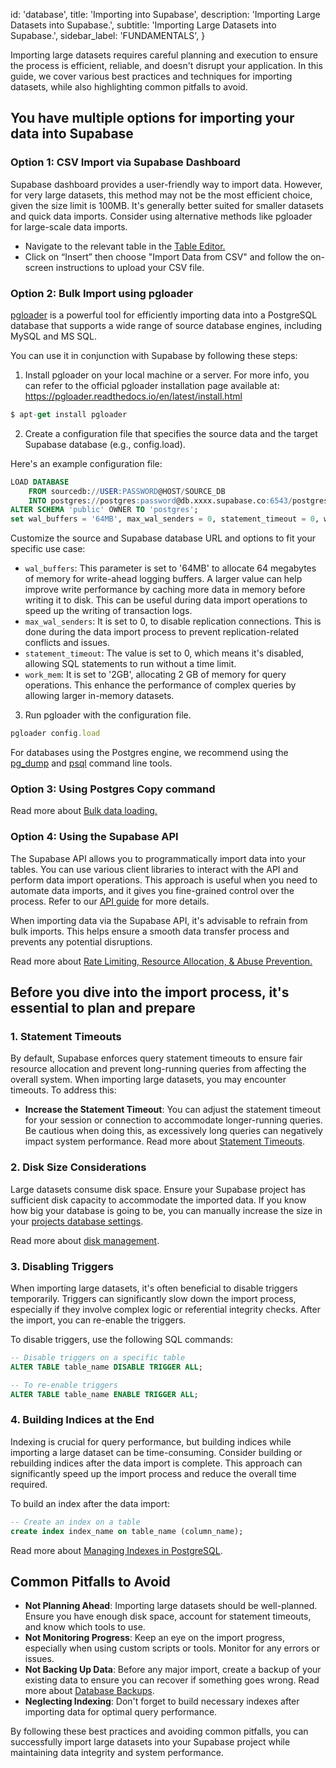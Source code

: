 
  id: 'database',
  title: 'Importing into Supabase',
  description: 'Importing Large Datasets into Supabase.',
  subtitle: 'Importing Large Datasets into Supabase.',
  sidebar_label: 'FUNDAMENTALS',
}

Importing large datasets requires careful planning and execution to ensure the process is efficient, reliable, and doesn't disrupt your application. In this guide, we cover various best practices and techniques for importing datasets, while also highlighting common pitfalls to avoid.

## You have multiple options for importing your data into Supabase

### Option 1: CSV Import via Supabase Dashboard

Supabase dashboard provides a user-friendly way to import data. However, for very large datasets, this method may not be the most efficient choice, given the size limit is 100MB. It's generally better suited for smaller datasets and quick data imports. Consider using alternative methods like pgloader for large-scale data imports.

- Navigate to the relevant table in the [Table Editor.](https://supabase.com/dashboard/project/_/editor)
- Click on “Insert” then choose "Import Data from CSV" and follow the on-screen instructions to upload your CSV file.

### Option 2: Bulk Import using pgloader

[pgloader](https://pgloader.io/) is a powerful tool for efficiently importing data into a PostgreSQL database that supports a wide range of source database engines, including MySQL and MS SQL.

You can use it in conjunction with Supabase by following these steps:

1. Install pgloader on your local machine or a server. For more info, you can refer to the official pgloader installation page available at: https://pgloader.readthedocs.io/en/latest/install.html

```jsx
$ apt-get install pgloader
```

2. Create a configuration file that specifies the source data and the target Supabase database (e.g., config.load).

Here's an example configuration file:

```sql
LOAD DATABASE
    FROM sourcedb://USER:PASSWORD@HOST/SOURCE_DB
    INTO postgres://postgres:password@db.xxxx.supabase.co:6543/postgres
ALTER SCHEMA 'public' OWNER TO 'postgres';
set wal_buffers = '64MB', max_wal_senders = 0, statement_timeout = 0, work_mem to '2GB';
```

Customize the source and Supabase database URL and options to fit your specific use case:

- `wal_buffers`: This parameter is set to '64MB' to allocate 64 megabytes of memory for write-ahead logging buffers. A larger value can help improve write performance by caching more data in memory before writing it to disk. This can be useful during data import operations to speed up the writing of transaction logs.
- `max_wal_senders`: It is set to 0, to disable replication connections. This is done during the data import process to prevent replication-related conflicts and issues.
- `statement_timeout`: The value is set to 0, which means it's disabled, allowing SQL statements to run without a time limit.
- `work_mem`: It is set to '2GB', allocating 2 GB of memory for query operations. This enhance the performance of complex queries by allowing larger in-memory datasets.

3. Run pgloader with the configuration file.

```jsx
pgloader config.load
```

For databases using the Postgres engine, we recommend using the [pg_dump](https://www.postgresql.org/docs/current/app-pgdump.html) and [psql](https://www.postgresql.org/docs/current/app-psql.html) command line tools.

### Option 3: Using Postgres Copy command

Read more about [Bulk data loading.](https://supabase.com/docs/guides/database/tables#bulk-data-loading)

### Option 4: Using the Supabase API

The Supabase API allows you to programmatically import data into your tables. You can use various client libraries to interact with the API and perform data import operations. This approach is useful when you need to automate data imports, and it gives you fine-grained control over the process. Refer to our [API guide](https://supabase.com/docs/guides/api) for more details.

<Admonition type="note">
When importing data via the Supabase API, it's advisable to refrain from bulk imports. This helps ensure a smooth data transfer process and prevents any potential disruptions.

Read more about [Rate Limiting, Resource Allocation, & Abuse Prevention.](https://supabase.com/docs/guides/platform/going-into-prod#rate-limiting-resource-allocation--abuse-prevention)

</Admonition>

## Before you dive into the import process, it's essential to plan and prepare

### 1. Statement Timeouts

By default, Supabase enforces query statement timeouts to ensure fair resource allocation and prevent long-running queries from affecting the overall system. When importing large datasets, you may encounter timeouts. To address this:

- **Increase the Statement Timeout**: You can adjust the statement timeout for your session or connection to accommodate longer-running queries. Be cautious when doing this, as excessively long queries can negatively impact system performance. Read more about [Statement Timeouts](https://supabase.com/docs/guides/database/postgres/configuration).

### 2. Disk Size Considerations

Large datasets consume disk space. Ensure your Supabase project has sufficient disk capacity to accommodate the imported data. If you know how big your database is going to be, you can manually increase the size in your [projects database settings](https://supabase.com/dashboard/project/_/settings/database).

Read more about [disk management](https://supabase.com/docs/guides/platform/database-size#disk-management).

### 3. Disabling Triggers

When importing large datasets, it's often beneficial to disable triggers temporarily. Triggers can significantly slow down the import process, especially if they involve complex logic or referential integrity checks. After the import, you can re-enable the triggers.

To disable triggers, use the following SQL commands:

```sql
-- Disable triggers on a specific table
ALTER TABLE table_name DISABLE TRIGGER ALL;

-- To re-enable triggers
ALTER TABLE table_name ENABLE TRIGGER ALL;
```

### 4. Building Indices at the End

Indexing is crucial for query performance, but building indices while importing a large dataset can be time-consuming. Consider building or rebuilding indices after the data import is complete. This approach can significantly speed up the import process and reduce the overall time required.

To build an index after the data import:

```sql
-- Create an index on a table
create index index_name on table_name (column_name);
```

Read more about [Managing Indexes in PostgreSQL](https://supabase.com/docs/guides/database/postgres/indexes).

## Common Pitfalls to Avoid

- **Not Planning Ahead**: Importing large datasets should be well-planned. Ensure you have enough disk space, account for statement timeouts, and know which tools to use.
- **Not Monitoring Progress**: Keep an eye on the import progress, especially when using custom scripts or tools. Monitor for any errors or issues.
- **Not Backing Up Data**: Before any major import, create a backup of your existing data to ensure you can recover if something goes wrong. Read more about [Database Backups](https://supabase.com/docs/guides/platform/backups#frequency-of-backups).
- **Neglecting Indexing**: Don't forget to build necessary indexes after importing data for optimal query performance.

By following these best practices and avoiding common pitfalls, you can successfully import large datasets into your Supabase project while maintaining data integrity and system performance.


